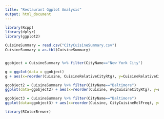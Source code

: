 ```yaml
---
title: "Restaurant Ggplot Analysis"
output: html_document
---
```


```r
library(Rcpp)
library(dplyr)
library(ggplot2)
```

```r
CuisineSummary = read.csv("CityCuisineSummary.csv")
CuisineSummary = as.tbl(CuisineSummary)
```

```r


```

```r
ggobject = CuisineSummary %>% filter(CityName=="New York City")
```
```r
g = ggplot(data = ggobject)
g + aes(x=reorder(Cuisine, CuisineRelativeCityRtg), y=CuisineRelativeCityRtg) + geom_col() + coord_cartesian(ylim=c(0.9, 1.1)) + theme(axis.text.x = element_text(angle=90)) + xlab("Cuisine") + ylab("Avg Rating") + ggtitle("Avg Rating, NYC Restaurants By Cuisine")
```
```r
ggobject2 = CuisineSummary %>% filter(CityName=="Baltimore")
ggplot(data=ggobject2) + aes(x=reorder(Cuisine, AvgCuisineCityRtg), y=AvgCuisineCityRtg) + geom_col() + theme(axis.text.x = element_text(angle=90)) + xlab("Cuisine") + ylab("Avg Rating") + coord_cartesian(ylim=c(3, 4.5))
```
```r
ggobject3 = CuisineSummary %>% filter(CityName=="Baltimore")
ggplot(data=ggobject3) + aes(x=reorder(Cuisine, CityCuisineRelFreq), y=CityCuisineRelFreq, fill=AvgCuisineCityRtg) + geom_col() + theme(axis.text.x = element_text(angle=90)) + xlab("Cuisine") + ylab("Avg Rating") + coord_cartesian(ylim=c(0, 2)) + scale_fill_gradient(low='black', high='yellow') + ggtitle("Relative Frequency and Rating of Cuisines in Baltimore, MD")
```

```r
library(RColorBrewer)
```

